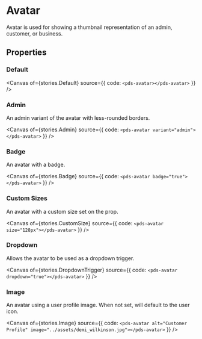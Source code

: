 

<Meta of={stories}
/>

# Avatar

Avatar is used for showing a thumbnail representation of an admin, customer, or business.

## Properties

<ArgTypes of={stories} />

### Default

<Canvas of={stories.Default} source={{
  code: `
    <pds-avatar></pds-avatar>
  `
}} />

### Admin

An admin variant of the avatar with less-rounded borders.

<Canvas of={stories.Admin} source={{
  code: `<pds-avatar variant="admin"></pds-avatar>`
}} />

### Badge

An avatar with a badge.

<Canvas of={stories.Badge} source={{
  code: `<pds-avatar badge="true"></pds-avatar>`
}} />


### Custom Sizes

An avatar with a custom size set on the prop.

<Canvas of={stories.CustomSize} source={{
  code: `<pds-avatar size="128px"></pds-avatar>`
}} />

### Dropdown

Allows the avatar to be used as a dropdown trigger.

<Canvas of={stories.DropdownTrigger} source={{
  code: `<pds-avatar dropdown="true"></pds-avatar>`
}} />

### Image

An avatar using a user profile image. When not set, will default to the user icon.

<Canvas of={stories.Image} source={{
  code: `<pds-avatar alt="Customer Profile" image="../assets/demi_wilkinson.jpg"></pds-avatar>`
}} />
